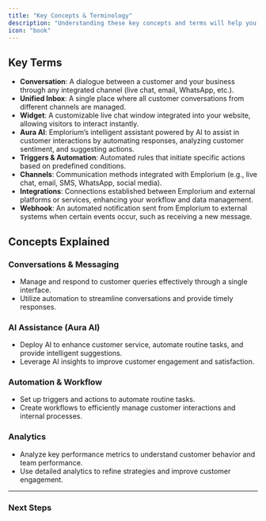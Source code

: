 ```yaml
---
title: "Key Concepts & Terminology"
description: "Understanding these key concepts and terms will help you make the most out of Emplorium:"
icon: "book"
---
```


## Key Terms

- **Conversation**: A dialogue between a customer and your business through any integrated channel (live chat, email, WhatsApp, etc.).
- **Unified Inbox**: A single place where all customer conversations from different channels are managed.
- **Widget**: A customizable live chat window integrated into your website, allowing visitors to interact instantly.
- **Aura AI**: Emplorium’s intelligent assistant powered by AI to assist in customer interactions by automating responses, analyzing customer sentiment, and suggesting actions.
- **Triggers & Automation**: Automated rules that initiate specific actions based on predefined conditions.
- **Channels**: Communication methods integrated with Emplorium (e.g., live chat, email, SMS, WhatsApp, social media).
- **Integrations**: Connections established between Emplorium and external platforms or services, enhancing your workflow and data management.
- **Webhook**: An automated notification sent from Emplorium to external systems when certain events occur, such as receiving a new message.

## Concepts Explained

### Conversations & Messaging

- Manage and respond to customer queries effectively through a single interface.
- Utilize automation to streamline conversations and provide timely responses.

### AI Assistance (Aura AI)

- Deploy AI to enhance customer service, automate routine tasks, and provide intelligent suggestions.
- Leverage AI insights to improve customer engagement and satisfaction.

### Automation & Workflow

- Set up triggers and actions to automate routine tasks.
- Create workflows to efficiently manage customer interactions and internal processes.

### Analytics

- Analyze key performance metrics to understand customer behavior and team performance.
- Use detailed analytics to refine strategies and improve customer engagement.

---

### Next Steps